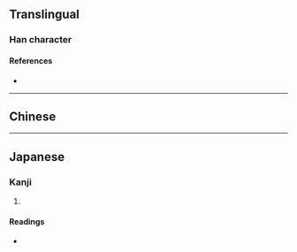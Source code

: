{{character info}}
==Translingual==

===Han character===
{{Han char|rn=64|rad=手|as=19|sn=22|four=|canj=QIPW|ids=⿰扌麕}}

====References====
* {{Han ref|kx=0464.100|dkj=13023|dj=0813.080|hdz=31991.040|uh=651F|ud=25887}}

----

==Chinese==
{{zh-see|捃|a}}

----

==Japanese==

===Kanji===
{{ja-kanji|grade=|rs=手19}}

# {{rfdef|ja|sort=手19}}

====Readings====
* {{ja-readings|on=くん|kun=ひろ-う, と-る}}
